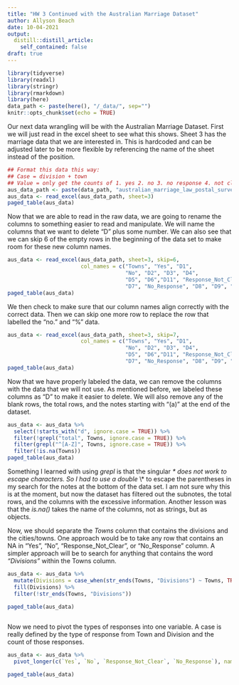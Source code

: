 ```yaml
---
title: "HW 3 Continued with the Australian Marriage Dataset"
author: Allyson Beach
date: 10-04-2021
output:
  distill::distill_article:
    self_contained: false
draft: true
---
```



```r
library(tidyverse)
library(readxl)
library(stringr)
library(rmarkdown)
library(here)
data_path <- paste(here(), "/_data/", sep="")
knitr::opts_chunk$set(echo = TRUE)
```

Our next data wrangling will be with the Australian Marriage Dataset. 
First we will just read in the excel sheet to see what this shows. Sheet 3 has the marriage data that we are interested in. This is hardcoded and can be adjusted later to be more flexible by referencing the name of the sheet instead of the position. 


```r
## Format this data this way:
## Case = division + town 
## Value = only get the counts of 1. yes 2. no 3. no response 4. not clear
aus_data_path <- paste(data_path, "australian_marriage_law_postal_survey_2017_-_response_final.xls", sep="")
aus_data <- read_excel(aus_data_path, sheet=3)
paged_table(aus_data)
```

Now that we are able to read in the raw data, we are going to rename the columns to something easier to read and manipulate. We will name the columns that we want to delete "D" plus some number. We can also see that we can skip 6 of the empty rows in the beginning of the data set to make room for these new column names.


```r
aus_data <- read_excel(aus_data_path, sheet=3, skip=6, 
                       col_names = c("Towns", "Yes", "D1", 
                                     "No", "D2", "D3", "D4", 
                                     "D5", "D6","D11", "Response_Not_Clear", 
                                     "D7", "No_Response", "D8", "D9", "D10"))
paged_table(aus_data)
```

We then check to make sure that our column names align correctly with the correct data. Then we can skip one more row to replace the row that labelled the "no." and "%" data. 

```r
aus_data <- read_excel(aus_data_path, sheet=3, skip=7, 
                       col_names = c("Towns", "Yes", "D1", 
                                     "No", "D2", "D3", "D4", 
                                     "D5", "D6","D11", "Response_Not_Clear", 
                                     "D7", "No_Response", "D8", "D9", "D10"))
paged_table(aus_data)
```

Now that we have properly labeled the data, we can remove the columns with the data that we will not use. As mentioned before, we labeled these columns as "D" to make it easier to delete. We will also remove any of the blank rows, the total rows, and the notes starting with "(a)" at the end of the dataset. 

```r
aus_data <- aus_data %>% 
  select(!starts_with("d", ignore.case = TRUE)) %>% 
  filter(!grepl("total", Towns, ignore.case = TRUE)) %>% 
  filter(grepl("^[A-Z]", Towns, ignore.case = TRUE)) %>% 
  filter(!is.na(Towns))
paged_table(aus_data)
```


Something I learned with using *grepl* is that the singular *\* does not work to escape characters. So I had to use a double *\\* to escape the parentheses in my search for the notes at the bottom of the data set. I am not sure why this is at the moment, but now the dataset has filtered out the subnotes, the total rows, and the columns with the excessive information. Another lesson was that the *is.na()* takes the name of the columns, not as strings, but as objects.  


Now, we should separate the *Towns* column that contains the divisions and the cities/towns. One approach would be to take any row that contains an NA in "Yes", "No", "Response_Not_Clear", or "No_Response" column. A simpler approach will be to search for anything that contains the word *"Divisions"* within the Towns column. 

```r

aus_data <- aus_data %>% 
  mutate(Divisions = case_when(str_ends(Towns, "Divisions") ~ Towns, TRUE ~ NA_character_)) %>% 
  fill(Divisions) %>% 
  filter(!str_ends(Towns, "Divisions"))

paged_table(aus_data)
  
```

Now we need to pivot the types of responses into one variable. A case is really defined by the type of response from Town and Division and the count of those responses. 

```r

aus_data <- aus_data %>% 
  pivot_longer(c(`Yes`, `No`, `Response_Not_Clear`, `No_Response`), names_to = "Response", values_to = "Count")

paged_table(aus_data)

```



